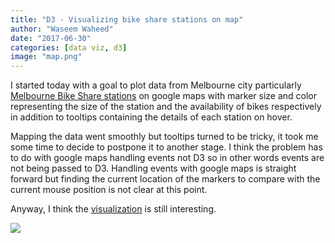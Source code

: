 ```yaml
---
title: "D3 - Visualizing bike share stations on map"
author: "Waseem Waheed"
date: "2017-06-30"
categories: [data viz, d3]
image: "map.png"
---
```


I started today with a goal to plot data from Melbourne city particularly [Melbourne Bike Share stations](https://data.melbourne.vic.gov.au/Transport/Bike-Share-Dock-Locations/vrwc-rwgm) on google maps with marker size and color representing the size of the station and the availability of bikes respectively in addition to tooltips containing the details of each station on hover.

Mapping the data went smoothly but tooltips turned to be tricky, it took me some time to decide to postpone it to another stage. I think the problem has to do with google maps handling events not D3 so in other words events are not being passed to D3. Handling events with google maps is straight forward but finding the current location of the markers to compare with the current mouse position is not clear at this point.

Anyway, I think the [visualization](https://github.com/waswas15/d3js-one-month-challenge/blob/master/day02.html) is still interesting. 



![](map.png)
